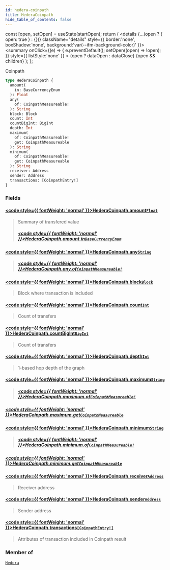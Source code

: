 ```yaml
---
id: hedera-coinpath
title: HederaCoinpath
hide_table_of_contents: false
---
```







  const [open, setOpen] = useState(startOpen);
  return (
    <details {...(open ? { open: true } : {})} className="details" style={{ border:'none', boxShadow:'none', background:'var(--ifm-background-color)' }}>
      <summary
        onClick={(e) => {
          e.preventDefault();
          setOpen((open) => !open);
        }}
        style={{ listStyle:'none' }}
      >
      {open ? dataOpen : dataClose}
      </summary>
      {open && children}
    </details>
  );
};








Coinpath


```graphql
type HederaCoinpath {
  amount(
    in: BaseCurrencyEnum
  ): Float
  any(
    of: CoinpathMeasureable!
  ): String
  block: Block
  count: Int
  countBigInt: BigInt
  depth: Int
  maximum(
    of: CoinpathMeasureable!
    get: CoinpathMeasureable
  ): String
  minimum(
    of: CoinpathMeasureable!
    get: CoinpathMeasureable
  ): String
  receiver: Address
  sender: Address
  transactions: [CoinpathEntry!]
}
```




### Fields

#### [<code style={{ fontWeight: 'normal' }}>HederaCoinpath.<b>amount</b></code>](#)<Bullet />[`Float`](/docs/v1/graphql-reference/scalars/float) <Badge class="badge badge--secondary" text="scalar"/> 
> 
> 
> Summary of transfered value
> ##### [<code style={{ fontWeight: 'normal' }}>HederaCoinpath.amount.<b>in</b></code>](#)<Bullet />[`BaseCurrencyEnum`](/docs/v1/graphql-reference/enums/base-currency-enum) <Badge class="badge badge--secondary" text="enum"/> 
> 
> 
> 
> 

#### [<code style={{ fontWeight: 'normal' }}>HederaCoinpath.<b>any</b></code>](#)<Bullet />[`String`](/docs/v1/graphql-reference/scalars/string) <Badge class="badge badge--secondary" text="scalar"/> 
> 
> 
> 
> ##### [<code style={{ fontWeight: 'normal' }}>HederaCoinpath.any.<b>of</b></code>](#)<Bullet />[`CoinpathMeasureable!`](/docs/v1/graphql-reference/enums/coinpath-measureable) <Badge class="badge badge--secondary" text="non-null"/> <Badge class="badge badge--secondary" text="enum"/> 
> 
> 
> 
> 

#### [<code style={{ fontWeight: 'normal' }}>HederaCoinpath.<b>block</b></code>](#)<Bullet />[`Block`](/docs/v1/graphql-reference/objects/block) <Badge class="badge badge--secondary" text="object"/> 
> 
> 
> Block where transaction is included
> 

#### [<code style={{ fontWeight: 'normal' }}>HederaCoinpath.<b>count</b></code>](#)<Bullet />[`Int`](/docs/v1/graphql-reference/scalars/int) <Badge class="badge badge--secondary" text="scalar"/> 
> 
> 
> Count of transfers
> 

#### [<code style={{ fontWeight: 'normal' }}>HederaCoinpath.<b>countBigInt</b></code>](#)<Bullet />[`BigInt`](/docs/v1/graphql-reference/scalars/big-int) <Badge class="badge badge--secondary" text="scalar"/> 
> 
> 
> Count of transfers
> 

#### [<code style={{ fontWeight: 'normal' }}>HederaCoinpath.<b>depth</b></code>](#)<Bullet />[`Int`](/docs/v1/graphql-reference/scalars/int) <Badge class="badge badge--secondary" text="scalar"/> 
> 
> 
> 1-based hop depth of the graph
> 

#### [<code style={{ fontWeight: 'normal' }}>HederaCoinpath.<b>maximum</b></code>](#)<Bullet />[`String`](/docs/v1/graphql-reference/scalars/string) <Badge class="badge badge--secondary" text="scalar"/> 
> 
> 
> 
> ##### [<code style={{ fontWeight: 'normal' }}>HederaCoinpath.maximum.<b>of</b></code>](#)<Bullet />[`CoinpathMeasureable!`](/docs/v1/graphql-reference/enums/coinpath-measureable) <Badge class="badge badge--secondary" text="non-null"/> <Badge class="badge badge--secondary" text="enum"/> 
> 
> 
> 
> 

##### [<code style={{ fontWeight: 'normal' }}>HederaCoinpath.maximum.<b>get</b></code>](#)<Bullet />[`CoinpathMeasureable`](/docs/v1/graphql-reference/enums/coinpath-measureable) <Badge class="badge badge--secondary" text="enum"/> 
> 
> 
> 
> 

#### [<code style={{ fontWeight: 'normal' }}>HederaCoinpath.<b>minimum</b></code>](#)<Bullet />[`String`](/docs/v1/graphql-reference/scalars/string) <Badge class="badge badge--secondary" text="scalar"/> 
> 
> 
> 
> ##### [<code style={{ fontWeight: 'normal' }}>HederaCoinpath.minimum.<b>of</b></code>](#)<Bullet />[`CoinpathMeasureable!`](/docs/v1/graphql-reference/enums/coinpath-measureable) <Badge class="badge badge--secondary" text="non-null"/> <Badge class="badge badge--secondary" text="enum"/> 
> 
> 
> 
> 

##### [<code style={{ fontWeight: 'normal' }}>HederaCoinpath.minimum.<b>get</b></code>](#)<Bullet />[`CoinpathMeasureable`](/docs/v1/graphql-reference/enums/coinpath-measureable) <Badge class="badge badge--secondary" text="enum"/> 
> 
> 
> 
> 

#### [<code style={{ fontWeight: 'normal' }}>HederaCoinpath.<b>receiver</b></code>](#)<Bullet />[`Address`](/docs/v1/graphql-reference/objects/address) <Badge class="badge badge--secondary" text="object"/> 
> 
> 
> Receiver address
> 

#### [<code style={{ fontWeight: 'normal' }}>HederaCoinpath.<b>sender</b></code>](#)<Bullet />[`Address`](/docs/v1/graphql-reference/objects/address) <Badge class="badge badge--secondary" text="object"/> 
> 
> 
> Sender address
> 

#### [<code style={{ fontWeight: 'normal' }}>HederaCoinpath.<b>transactions</b></code>](#)<Bullet />[`[CoinpathEntry!]`](/docs/v1/graphql-reference/objects/coinpath-entry) <Badge class="badge badge--secondary" text="list"/> <Badge class="badge badge--secondary" text="object"/> 
> 
> 
> Attributes of transaction included in Coinpath result
> 



### Member of

[`Hedera`](/docs/v1/graphql-reference/objects/hedera)  <Badge class="secondary" text="object"/>


